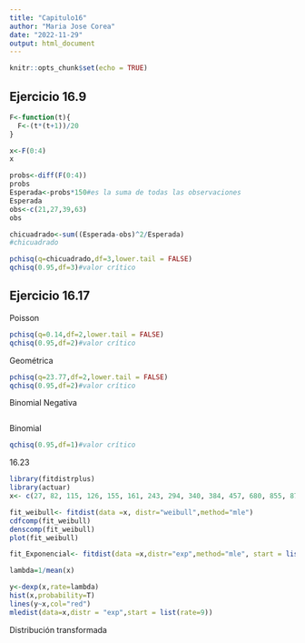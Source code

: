 ```yaml
---
title: "Capitulo16"
author: "Maria Jose Corea"
date: "2022-11-29"
output: html_document
---
```


```r
knitr::opts_chunk$set(echo = TRUE)
```

## Ejercicio 16.9

```r
F<-function(t){
  F<-(t*(t+1))/20
}

x<-F(0:4)
x

probs<-diff(F(0:4))
probs
Esperada<-probs*150#es la suma de todas las observaciones
Esperada
obs<-c(21,27,39,63)
obs

chicuadrado<-sum((Esperada-obs)^2/Esperada)
#chicuadrado

pchisq(q=chicuadrado,df=3,lower.tail = FALSE) 
qchisq(0.95,df=3)#valor crítico
```
## Ejercicio 16.17
Poisson

```r
pchisq(q=0.14,df=2,lower.tail = FALSE)
qchisq(0.95,df=2)#valor crítico
```
Geométrica

```r
pchisq(q=23.77,df=2,lower.tail = FALSE)
qchisq(0.95,df=2)#valor crítico
```
Binomial Negativa
```r

```
Binomial 

```r
qchisq(0.95,df=1)#valor crítico
```

16.23

```r
library(fitdistrplus)
library(actuar)
x<- c(27, 82, 115, 126, 155, 161, 243, 294, 340, 384, 457, 680, 855, 877, 974, 1193, 1340, 1884, 2.558, 3.476 )

fit_weibull<- fitdist(data =x, distr="weibull",method="mle")
cdfcomp(fit_weibull)
denscomp(fit_weibull)
plot(fit_weibull)
```

```r

fit_Exponencial<- fitdist(data =x,distr="exp",method="mle", start = list(rate= 1/mean(x)), lower=0, upper=1)

lambda=1/mean(x)

y<-dexp(x,rate=lambda)
hist(x,probability=T)
lines(y~x,col="red")
mledist(data=x,distr = "exp",start = list(rate=9))
```
Distribución transformada

```r

```

